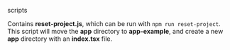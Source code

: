 
<RawH3>scripts</RawH3>

Contains **reset-project.js**, which can be run with `npm run reset-project`. This script will move the **app** directory to **app-example**, and create a new **app** directory with an **index.tsx** file.
